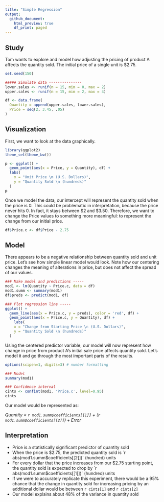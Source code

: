 ```yaml
---
title: "Simple Regression"
output:
  github_document:
    html_preview: true
    df_print: paged
---
```


## Study
Tom wants to explore and model how adjusting the pricing of product A affects the quantity sold. The initial price of a single unit is $2.75.

```r
set.seed(150)

##### Simulate data ---------------
lower.sales <- runif(n = 15, min = 0, max = 2)
upper.sales <- runif(n = 15, min = 2, max = 4)

df <- data.frame(
  Quantity = append(upper.sales, lower.sales),
  Price = seq(2, 3.45, .05)
)
```

## Visualization
First, we want to look at the data graphically.

```r
library(ggplot2)
theme_set(theme_bw())

p <- ggplot() +
  geom_point(aes(x = Price, y = Quantity), df) +
  labs(
    x = "Unit Price \n (U.S. Dollars)",
    y = "Quantity Sold \n (hundreds)"
  ) 
p
```

Once we model the data, our intercept will represent the quantity sold when the price is 0. This could be problematic in interpretation, because the price never hits 0. In fact, it stays between $2 and $3.50. Therefore, we want to change the Price values to something more meaningful: to represent the change from our initial price.

```r
df$Price.c <- df$Price - 2.75 
```


## Model 

There appears to be a negative relationship between quantity sold and unit price. Let's see how simple linear model would look. Note how our centering changes the meaning of alterations in price, but does not affect the spread of our values.

```r
### Make model and predictions -----
mod1 <- lm(Quantity ~ Price.c, data = df)
mod1.summ <- summary(mod1)
df$preds <- predict(mod1, df)

### Plot regression line -----
ggplot() +
  geom_line(aes(x = Price.c, y = preds), color = 'red', df) +
  geom_point(aes(x = Price.c, y = Quantity), df) +
    labs(
    x = "Change from Starting Price \n (U.S. Dollars)",
    y = "Quantity Sold \n (hundreds)"
  ) 
```

Using the centered predictor variable, our model will now represent how change in price from product A's initial sale price affects quantity sold. Let's model it and go through the most important parts of the results. 

```r
options(scipen=1, digits=3) # number formatting

### Model
summary(mod1) 

### Confidence interval
cints <- confint(mod1, 'Price.c', level=0.95)
cints
```

Our model would be represented as:

<i> Quantity = `r mod1.summ$coefficients[[1]]` + (`r mod1.summ$coefficients[[2]]`) + Error </i>

## Interpretation
* Price is a statistically significant predictor of quantity sold
* When the price is $2.75, the predicted quantity sold is `r abs(mod1.summ$coefficients[[2]])` (hundred) units
* For every dollar that the price increases from our $2.75 starting point, the quantity sold is expected to drop by `r abs(mod1.summ$coefficients[[1]])` (hundred) units
* If we were to accurately replicate this experiment, there would be a 95% chance that the change in quantity sold for increasing pricing by an additional dollar would be between `r cints[1]` and `r cints[2]`
* Our model explains about 48% of the variance in quantity sold
